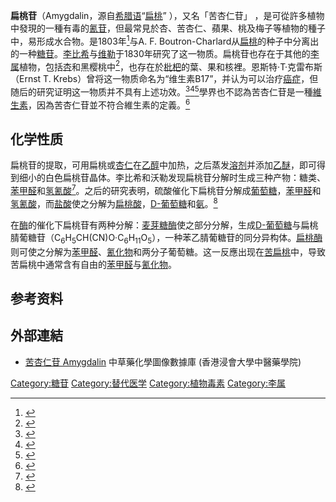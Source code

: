 {{Chembox
|ImageFile=Amygdalin skeletal.png
|ImageSize=300px
|ImageFile2=Amygdalin-from-xtal-3D-balls.png
|ImageSize2=300px
|IUPACName= [(6-''O''-β-<small>D</small>-glucopyranosyl-β-<small>D</small>-glucopyranosyl)oxy](phenyl)acetonitrile
|OtherNames=苦杏仁苷<br>“维生素B17”
|Section1= {{Chembox Identifiers
| CASNo = 29883-15-6
| CASNo_Ref = {{cascite|correct|CAS}}
| CASNo2 = 858290-27-4
| CASNo2_Ref = {{cascite|correct|CAS}}
| CASNo2_Comment = 三水合物
|   PubChem = 34751
|   SMILES = O[C@@H]3[C@@H](O)[C@H](O)[C@@H](CO)O[C@H]3OC[C@H]2O[C@@H](OC(C#N)c1ccccc1)[C@H](O)[C@@H](O)[C@@H]2O
|   MeSHName = Amygdalin
|   ChemSpiderID  =  4588479
|   StdInChI  =  1S/C14H15NO7/c15-6-8(7-4-2-1-3-5-7)21-14-11(18)9(16)10(17)12(22-14)13(19)20/h1-5,8-12,14,16-18H,(H,19,20)/t8-,9-,10-,11+,12-,14+/m0/s1
|   StdInChIKey  =  XLSLFPQAPYONPW-WHUHBCJBSA-N
}}
|Section2= {{Chembox Properties
|C=20|H=27|N=1|O=11
|  MolarMass=457.429
|  Appearance=
|  Density=
|  MeltingPt=
|  BoilingPt=
|  Solubility=
  }}
|Section3= {{Chembox Hazards
|  MainHazards=
|  FlashPt=
|  Autoignition=
  }}
}}
{{medical}}
'''扁桃苷'''（Amygdalin，源自[[希腊语|希腊语]]“[[扁桃|扁桃]]”{{lang|el|ἀμυγδάλη ''amygdálē''}} ），又名「苦杏仁苷」 ，是可從許多植物中發現的一種有毒的[[氰苷|氰苷]]，但最常見於杏、苦杏仁、蘋果、桃及梅子等植物的種子中，易形成水合物。是1803年{{le|皮埃尔-让-洛比克|Pierre Jean Robiquet}}<ref>{{cite web
 |title=A chronology of significant historical developments in the biological sciences 
 |work=Botany Online Internet Hypertextbook 
 |publisher=[[University_of_Hamburg|University of Hamburg]], Department of Biology 
 |date=2002-08-18 
 |url=http://www.biologie.uni-hamburg.de/b-online/e01/geschichte.htm 
 |accessdate=2007-08-06 
 |deadurl=yes 
 |archiveurl=https://web.archive.org/web/20070820063617/http://www.biologie.uni-hamburg.de/b-online/e01/geschichte.htm 
 |archivedate=2007-08-20 
}}</ref>与A. F. Boutron-Charlard从[[扁桃|扁桃]]的种子中分离出的一种[[糖苷|糖苷]]。[[尤斯图斯·冯·李比希|李比希]]与[[弗里德里希·维勒|维勒]]于1830年研究了这一物质。扁桃苷也存在于其他的[[李属|李属]]植物，包括[[杏|杏]]和黑樱桃中<ref>{{cite journal en|author=Swain E, Poulton JE |title=Utilization of Amygdalin during Seedling Development of Prunus serotina |journal=Plant physiology |volume=106 |issue=2 |pages=437–445 |pmid=12232341 |pmc=159548 |url=http://www.plantphysiol.org/cgi/pmidlookup?view=long&pmid=12232341 |doi=10.1104/pp.106.2.437|date=October 1994}}</ref>，也存在於[[枇杷|枇杷]]的葉、果和核裡。恩斯特·T·克雷布斯（Ernst T. Krebs）曾将这一物质命名为“维生素B17”，并认为可以治疗[[癌症|癌症]]，但随后的研究证明这一物质并不具有上述功效。<ref>{{cite journal en|author=Ellison NM, Byar DP, Newell GR |title=Special report on Laetrile: the NCI Laetrile Review. Results of the National Cancer Institute's retrospective Laetrile analysis |journal=N. Engl. J. Med. |volume=299 |issue=10 |pages=549–52 |pmid=683212 |date=September 1978}}</ref><ref>{{cite journal en|author=Moertel CG, Ames MM, Kovach JS, Moyer TP, Rubin JR, Tinker JH |title=A pharmacologic and toxicological study of amygdalin |journal=[[Journal_of_the_American_Medical_Association|JAMA]] |volume=245 |issue=6 |pages=591–4 |pmid=7005480 |doi=10.1001/jama.245.6.591 |date=February 1981}}</ref><ref name=Moertel82>{{cite journal en |author=Moertel CG, Fleming TR, Rubin J, ''et al.'' |title=A clinical trial of amygdalin (Laetrile) in the treatment of human cancer |journal=[[New_England_Journal_of_Medicine|N. Engl. J. Med.]] |volume=306 |issue=4 |pages=201–6 |pmid=7033783 |doi=10.1007/s00520-006-0168-9 |url=http://content.nejm.org/cgi/content/abstract/306/4/201 |date=January 1982 |access-date=2009-08-13 |archive-date=2003-04-21 |archive-url=https://web.archive.org/web/20030421104145/http://content.nejm.org/cgi/content/abstract/306/4/201 |dead-url=no }}</ref>學界也不認為苦杏仁苷是一種[[維生素|維生素]]，因為苦杏仁苷並不符合維生素的定義。<ref name=CaCancer>{{cite journal |author=Lerner IJ |title=Laetrile: a lesson in cancer quackery |url=https://archive.org/details/sim_acta-physiologica-pharmacologica-et-therapeutica_1981_31_2/page/91 |journal=CA Cancer J Clin |volume=31 |issue=2 |pages=91–5 |year=1981 |pmid=6781723 |doi=10.3322/canjclin.31.2.91}}</ref>

== 化学性质 ==
扁桃苷的提取，可用扁桃或[[杏仁|杏仁]]在[[乙醇|乙醇]]中加热，之后蒸发[[溶剂|溶剂]]并添加[[乙醚|乙醚]]，即可得到细小的白色扁桃苷晶体。李比希和沃勒发现扁桃苷分解时生成三种产物：糖类、[[苯甲醛|苯甲醛]]和[[氢氰酸|氢氰酸]]<ref>{{cite journal en
 | title = Ueber die Bildung des Bittermandelöls
 | author = F. Wöhler, J. Liebig 
 | journal = Annalen der Pharmacie
 | year = 1837
 | volume = 22
 | issue = 1
 | pages = 1–24
 | doi =10.1002/jlac.18370220102
}}</ref>。之后的研究表明，硫酸催化下扁桃苷分解成[[葡萄糖|葡萄糖]]，[[苯甲醛|苯甲醛]]和[[氢氰酸|氢氰酸]]，而[[盐酸|盐酸]]使之分解为[[扁桃酸|扁桃酸]]，[[葡萄糖|D-葡萄糖]]和[[氨|氨]]。<ref>{{cite journal en
 | title = The hydrolysis of amygdalin by acids. Part I
 | author = J. W. Walker, V. K. Krieble
 | journal =  [[Journal_of_the_Chemical_Society|Journal of the Chemical Society]]
 | year = 1909
 | volume = 95
 | issue = 11
 | pages = 1369–77
 | doi =  10.1039/CT9099501369
}}
</ref> 

在[[酶|酶]]的催化下扁桃苷有两种分解：[[麦芽糖酶|麦芽糖酶]]使之部分分解，生成[[葡萄糖|D-葡萄糖]]与扁桃腈葡糖苷（C<sub>6</sub>H<sub>5</sub>CH(CN)O·C<sub>6</sub>H<sub>11</sub>O<sub>5</sub>），一种苯乙腈葡糖苷的同分异构体。[[扁桃酶|扁桃酶]]则可使之分解为[[苯甲醛|苯甲醛]]、[[氰化物|氰化物]]和两分子葡萄糖。这一反應出现在[[扁桃|苦扁桃]]中，导致苦扁桃中通常含有自由的[[苯甲醛|苯甲醛]]与[[氰化物|氰化物]]。

== 参考资料 ==
{{reflist}}

==外部連結==
{{wikiversity|维生素B17与癌症治疗|维生素B17与癌症治疗}}
* [http://libproject.hkbu.edu.hk/was40/detail?channelid=22253&lang=cht&searchword=code=P00207 苦杏仁苷 Amygdalin] {{Wayback|url=http://libproject.hkbu.edu.hk/was40/detail?channelid=22253&lang=cht&searchword=code=P00207 |date=20160304102651 }} 中草藥化學圖像數據庫 (香港浸會大學中醫藥學院) {{zh}}{{en}}

[[Category:糖苷|Category:糖苷]]
[[Category:替代医学|Category:替代医学]]
[[Category:植物毒素|Category:植物毒素]]
[[Category:李属|Category:李属]]